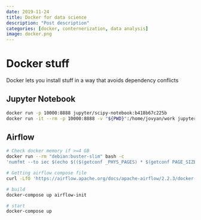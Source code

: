 ```yaml
---
date: 2019-11-24
title: Docker for data science
description: "Post description"
categories: [docker, conternerization, data analysis]
image: docker.png
---
```




# Docker stuff

Docker lets you install stuff in a way that avoids dependency conflicts

## Jupyter Notebook

```bash
docker run -p 10000:8888 jupyter/scipy-notebook:b418b67c225b
docker run -it --rm -p 10000:8888 -v "${PWD}":/home/jovyan/work jupyter/datascience-notebook:b418b67c225b
```

## Airflow

```bash

# Check docker memory if >=4 GB
docker run --rm "debian:buster-slim" bash -c 
'numfmt --to iec $(echo $(($(getconf _PHYS_PAGES) * $(getconf PAGE_SIZE))))'

# Getting airflow compose file
curl -LfO 'https://airflow.apache.org/docs/apache-airflow/2.2.3/docker-compose.yaml'

# build
docker-compose up airflow-init

# start
docker-compose up
```